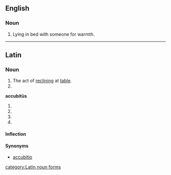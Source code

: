 ==English==

===Noun===
{{en-noun|-}}

# {{rfv-sense|English usage?}} Lying in bed with someone for warmth.

----

==Latin==

===Noun===
{{la-noun|accubitus|accubitus|accubitūs|m|fourth}}

# The act of [[recline|reclining]] at [[table]].
# {{inflection of|accubitus#Latin|accubitus|voc|s}}

'''accubitūs''' {{m}}
# {{inflection of|accubitus#Latin|accubitus|gen|s}}
# {{inflection of|accubitus#Latin|accubitus|nom|p}}
# {{inflection of|accubitus#Latin|accubitus|acc|p}}
# {{inflection of|accubitus#Latin|accubitus|voc|p}}

====Inflection====
{{ladecl4}}
{{la-decl-4th|accubit}}

====Synonyms====
*[[accubitio]]


[[category:Latin noun forms]]